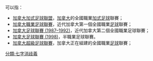 {{PAGENAME}}可以指：
* [[加拿大加式足球聯盟|加拿大加式足球聯盟]]，[[加拿大|加拿大]]的全國職業[[加式足球|加式足球]]聯賽；
* [[加拿大職業足球聯賽|加拿大職業足球聯賽]]，近代加拿大第一個全國職業[[足球|足球]]聯賽；
* [[加拿大足球聯賽_(1987–1992)|加拿大足球聯賽 (1987–1992)]]，近代加拿大第二個全國職業足球聯賽；
* [[加拿大足球聯賽_(1998)|加拿大足球聯賽 (1998)]]，半職業足球聯賽。
* [[加拿大超級足球聯賽|加拿大超級足球聯賽]]，加拿大正在組建的全國職業[[足球|足球]]聯賽；

{{消歧義}}
[[分類:七字消歧義|分類:七字消歧義]]